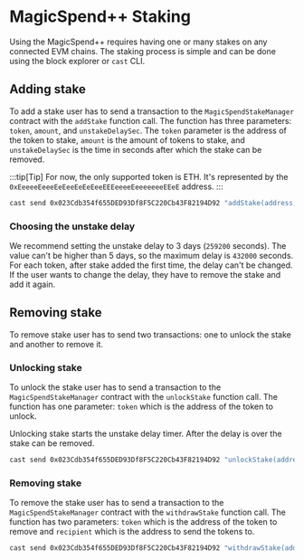 # MagicSpend++ Staking

Using the MagicSpend++ requires having one or many stakes on any connected EVM chains. The staking process is simple and can be done using the block explorer or `cast` CLI.

## Adding stake

To add a stake user has to send a transaction to the `MagicSpendStakeManager` contract with the `addStake` function call. The function has three parameters: `token`, `amount`, and `unstakeDelaySec`. The `token` parameter is the address of the token to stake, `amount` is the amount of tokens to stake, and `unstakeDelaySec` is the time in seconds after which the stake can be removed.

:::tip[Tip]
For now, the only supported token is ETH. It's represented by the `0xEeeeeEeeeEeEeeEeEeEeeEEEeeeeEeeeeeeeEEeE` address.
:::

```bash
cast send 0x023Cdb354f655DED93Df8F5C220Cb43F82194D92 "addStake(address,uint128,uint32)" 0xEeeeeEeeeEeEeeEeEeEeeEEEeeeeEeeeeeeeEEeE,1000000000000000,259200 --value 0.001ether --private-key 0x... --rpc-url https://11155111.rpc.thirdweb.com/
```

### Choosing the unstake delay

We recommend setting the unstake delay to 3 days (`259200` seconds). The value can't be higher than 5 days, so the maximum delay is `432000` seconds. For each token, after stake added the first time, the delay can't be changed. If the user wants to change the delay, they have to remove the stake and add it again.

## Removing stake

To remove stake user has to send two transactions: one to unlock the stake and another to remove it.

### Unlocking stake

To unlock the stake user has to send a transaction to the `MagicSpendStakeManager` contract with the `unlockStake` function call. The function has one parameter: `token` which is the address of the token to unlock.

Unlocking stake starts the unstake delay timer. After the delay is over the stake can be removed.

```bash
cast send 0x023Cdb354f655DED93Df8F5C220Cb43F82194D92 "unlockStake(address)" 0xEeeeeEeeeEeEeeEeEeEeeEEEeeeeEeeeeeeeEEeE --private-key 0x... --rpc-url https://11155111.rpc.thirdweb.com/
```

### Removing stake

To remove the stake user has to send a transaction to the `MagicSpendStakeManager` contract with the `withdrawStake` function call. The function has two parameters: `token` which is the address of the token to remove and `recipient` which is the address to send the tokens to.

```bash
cast send 0x023Cdb354f655DED93Df8F5C220Cb43F82194D92 "withdrawStake(address,address)" 0xEeeeeEeeeEeEeeEeEeEeeEEEeeeeEeeeeeeeEEeE,vitalik.eth --private-key 0x... --rpc-url https://11155111.rpc.thirdweb.com/
```